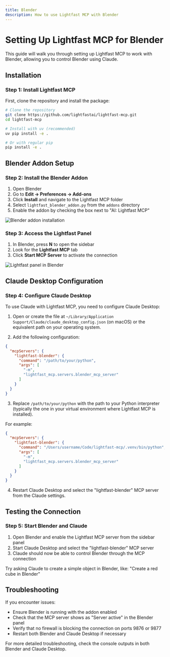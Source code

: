 ```yaml
---
title: Blender
description: How to use Lightfast MCP with Blender
---
```


# Setting Up Lightfast MCP for Blender

This guide will walk you through setting up Lightfast MCP to work with Blender, allowing you to control Blender using Claude.

## Installation

### Step 1: Install Lightfast MCP

First, clone the repository and install the package:

```bash
# Clone the repository
git clone https://github.com/lightfastai/lightfast-mcp.git
cd lightfast-mcp

# Install with uv (recommended)
uv pip install -e .

# Or with regular pip
pip install -e .
```

## Blender Addon Setup

### Step 2: Install the Blender Addon

1. Open Blender
2. Go to **Edit → Preferences → Add-ons**
3. Click **Install** and navigate to the Lightfast MCP folder
4. Select `lightfast_blender_addon.py` from the `addons` directory
5. Enable the addon by checking the box next to "AI: Lightfast MCP"

![Blender addon installation](/images/blender_addon_install.svg)

### Step 3: Access the Lightfast Panel

1. In Blender, press **N** to open the sidebar
2. Look for the **Lightfast MCP** tab
3. Click **Start MCP Server** to activate the connection

![Lightfast panel in Blender](/images/blender_panel.svg)

## Claude Desktop Configuration

### Step 4: Configure Claude Desktop

To use Claude with Lightfast MCP, you need to configure Claude Desktop:

1. Open or create the file at `~/Library/Application Support/Claude/claude_desktop_config.json` (on macOS) or the equivalent path on your operating system.

2. Add the following configuration:

```json
{
  "mcpServers": {
    "lightfast-blender": {
      "command": "/path/to/your/python",
      "args": [
        "-m",
        "lightfast_mcp.servers.blender_mcp_server"
      ]
    }
  }
}
```

3. Replace `/path/to/your/python` with the path to your Python interpreter (typically the one in your virtual environment where Lightfast MCP is installed).

For example:

```json
{
  "mcpServers": {
    "lightfast-blender": {
      "command": "/Users/username/Code/lightfast-mcp/.venv/bin/python",
      "args": [
        "-m",
        "lightfast_mcp.servers.blender_mcp_server"
      ]
    }
  }
}
```

4. Restart Claude Desktop and select the "lightfast-blender" MCP server from the Claude settings.

## Testing the Connection

### Step 5: Start Blender and Claude

1. Open Blender and enable the Lightfast MCP server from the sidebar panel
2. Start Claude Desktop and select the "lightfast-blender" MCP server
3. Claude should now be able to control Blender through the MCP connection

Try asking Claude to create a simple object in Blender, like: "Create a red cube in Blender"

## Troubleshooting

If you encounter issues:

- Ensure Blender is running with the addon enabled
- Check that the MCP server shows as "Server active" in the Blender panel
- Verify that no firewall is blocking the connection on ports 9876 or 9877
- Restart both Blender and Claude Desktop if necessary

For more detailed troubleshooting, check the console outputs in both Blender and Claude Desktop. 
